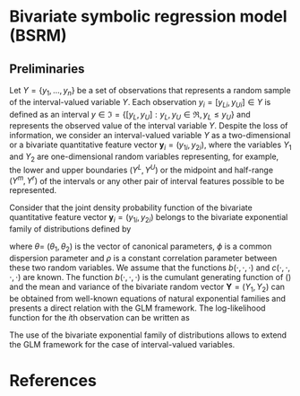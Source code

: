 # Bivariate symbolic regression model (BSRM) {-}

## Preliminaries {-}

Let $Y = \{y_1,\ldots,y_n\}$ be a set of observations that represents a random sample of the interval-valued variable $Y$.  Each observation $y_{i} = [y_{Li},y_{Ui}] \in Y$ is defined as an interval $y \in \Im = \{[y_{L},y_{U}] : y_{L}, y_{U} \in \Re, y_{L} \leq y_{U}\}$ and represents the observed value of the interval variable $Y$. Despite the loss of information, we consider an interval-valued variable $Y$ as a two-dimensional or a bivariate  quantitative feature vector $\mathbf y_{i}=(y_{1i},y_{2i})$, where the variables $Y_1$ and $Y_2$ are one-dimensional random variables representing, for example, the lower and upper boundaries $(Y^{L},Y^{U})$ or the midpoint and half-range $(Y^{m},Y^{r})$ of the intervals or any other pair of interval features possible to be represented.

Consider that the joint density probability function of the bivariate quantitative
feature vector $\mathbf y_{i}=(y_{1i},y_{2i})$ belongs to the bivariate exponential family of 
distributions \citep{IT2005} defined by

\begin{equation}
    f(\mathbf y; \pmb \theta)=
    \mathrm{exp}\left[\phi^{-1}\{y_{1}\theta_{1} + y_{2}\theta_{2} -
    b(\theta_{1},\theta_{2},\rho)\}+ c(y_{1},y_{2},\rho,\phi)\right],
    (\#eq:random)
\end{equation}

\noindent where \boldmath$\theta$\unboldmath=
$(\theta_{1},\theta_{2})$ is the vector of canonical parameters, $\phi$ is a common dispersion parameter
and $\rho$ is a constant correlation parameter between these two
random variables. We assume that the functions
$b(\cdot,\cdot,\cdot)$ and $c(\cdot,\cdot, \cdot, \cdot)$ are known.
The function $b(\cdot,\cdot,\cdot)$ is the cumulant generating
function of (\ref{eq:random}) and the mean and variance of the bivariate 
random vector $\mathbf Y=(Y_1, Y_2)$ can be obtained from well-known 
equations of natural exponential families and presents a direct relation with the GLM framework. The log-likelihood function for the $i$th observation can be written as

\begin{equation}
  l_{i} = l_{i}(\pmb \theta,\phi,\rho) =
        \phi^{-1} \{y_{1i}\theta_{1} +                                                                           y_{2i}\theta_{2}-b(\theta_{1},\theta_{2},\rho)\}+c(y_{1i},y_{2i},\rho,\phi).
(\#eq:loglikelihood)
\end{equation}

The use of the bivariate exponential family of distributions allows to extend the GLM framework for the case of interval-valued variables.


# References {-}
